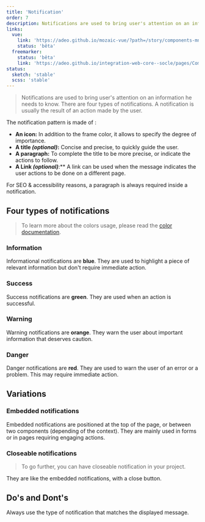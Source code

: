 ```yaml
---
title: 'Notification'
order: 7
description: Notifications are used to bring user's attention on an information he needs to know. There are four types of notifications. A notification is usually the result of an action made by the user.
links: 
  vue:
    link: 'https://adeo.github.io/mozaic-vue/?path=/story/components-mnotification--try-it'
    status: 'bêta'
  freemarker:
    status: 'bêta'
    link: 'https://adeo.github.io/integration-web-core--socle/pages/Components/toasters/'
status:
  sketch: 'stable'
  scss: 'stable'
---
```


> Notifications are used to bring user's attention on an information he needs to know. There are four types of notifications. A notification is usually the result of an action made by the user.

The notification pattern is made of :

- **An icon:** In addition to the frame color, it allows to specify the degree of importance.
- **A title _(optional)_:** Concise and precise, to quickly guide the user.
- **A paragraph:** To complete the title to be more precise, or indicate the actions to follow.
- **A Link _(optional)_**:** A link can be used when the message indicates the user actions to be done on a different page.

<Highlight theme="warning" title="Be aware">

For SEO & accessibility reasons, a paragraph is always required inside a notification.

</Highlight>

<Preview path="notification" />

## Four types of notifications

<Preview path="notification-types" />

> To learn more about the colors usage, please read the [color documentation](/Foundations/Colors/).

### Information

Informational notifications are **blue**. They are used to highlight a piece of relevant information but don't require immediate action.

<Preview path="notification" />

### Success

Success notifications are **green**. They are used when an action is successful.

<Preview path="notification-success" />

### Warning

Warning notifications are **orange**. They warn the user about important information that deserves caution.

<Preview path="notification-warning" />

### Danger

Danger notifications are **red**. They are used to warn the user of an error or a problem. This may require immediate action.

<Preview path="notification-danger" />

## Variations

### Embedded notifications

Embedded notifications are positioned at the top of the page, or between two components (depending of the context). They are mainly used in forms or in pages requiring engaging actions.

### Closeable notifications

> To go further, you can have closeable notification in your project.

They are like the embedded notifications, with a close button.

<Preview path="notification-variations" />

## Do's and Dont's

<HintItem>
  Always use the type of notification that matches the displayed message.
</HintItem>
